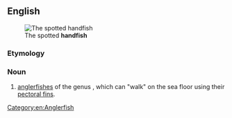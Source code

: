 ==English==
{{wikipedia}}
{{wikispecies|Brachionichthys}}
[[File:CSIRO ScienceImage 10 The Endangered Spotted Handfish.jpg|thumb|The spotted '''handfish''']]

===Etymology===
{{compound|en|hand|fish}}

===Noun===
{{en-noun|handfish|es}}

# [[anglerfish]]es of the genus {{taxlink|Brachionichthys|genus|noshow=1}}, which can "walk" on the sea floor using their [[pectoral fin]]s.

[[Category:en:Anglerfish]]